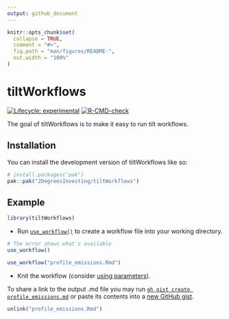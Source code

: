 ```yaml
---
output: github_document
---
```


<!-- README.md is generated from README.Rmd. Please edit that file -->

```r
knitr::opts_chunk$set(
  collapse = TRUE,
  comment = "#>",
  fig.path = "man/figures/README-",
  out.width = "100%"
)
```

# tiltWorkflows

<!-- badges: start -->
[![Lifecycle: experimental](https://img.shields.io/badge/lifecycle-experimental-orange.svg)](https://lifecycle.r-lib.org/articles/stages.html#experimental)
[![R-CMD-check](https://github.com/2DegreesInvesting/tiltWorkflows/actions/workflows/R-CMD-check.yaml/badge.svg)](https://github.com/2DegreesInvesting/tiltWorkflows/actions/workflows/R-CMD-check.yaml)
<!-- badges: end -->

The goal of tiltWorkflows is to make it easy to run tilt workflows.

## Installation

You can install the development version of tiltWorkflows like so:

``` r
# install.packages("pak")
pak::pak("2DegreesInvesting/tiltWorkflows")
```

## Example

```r
library(tiltWorkflows)
```

* Run
[`use_workflow()`](https://2degreesinvesting.github.io/tiltWorkflows/reference/use_workflow.html)
to create a workflow file into your working directory.

```r
# The error shows what's available
use_workflow()

use_workflow("profile_emissions.Rmd")
```

* Knit the workflow (consider [using parameters](https://2degreesinvesting.github.io/tiltWorkflows/articles/tiltWorkflows.html)). 

To share a link to the output .md file you may run [`gh gist create
profile_emissions.md`](https://cli.github.com/manual/gh_gist) or paste its
contents into a [new GitHub gist](https://gist.github.com).

```r
unlink("profile_emissions.Rmd")
```

